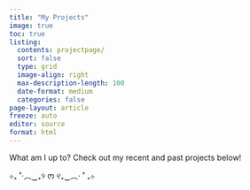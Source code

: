 ```yaml
---
title: "My Projects"
image: true
toc: true
listing:
  contents: projectpage/
  sort: false
  type: grid
  image-align: right
  max-description-length: 100
  date-format: medium
  categories: false
page-layout: article
freeze: auto
editor: source
format: html
---
```


What am I up to? Check out my recent and past projects below!

⊹₊ ˚‧︵‿₊୨ ᰔ ୧₊‿︵‧ ˚ ₊⊹

